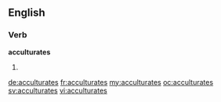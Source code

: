 ==English==

===Verb===
'''acculturates'''

# {{third-person singular of|acculturate}}

[[de:acculturates]]
[[fr:acculturates]]
[[my:acculturates]]
[[oc:acculturates]]
[[sv:acculturates]]
[[vi:acculturates]]